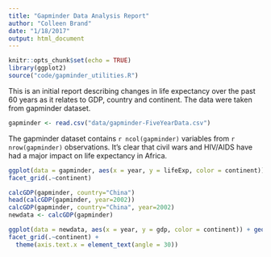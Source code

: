 ```yaml
---
title: "Gapminder Data Analysis Report"
author: "Colleen Brand"
date: "1/18/2017"
output: html_document
---
```


```r
knitr::opts_chunk$set(echo = TRUE)
library(ggplot2)
source("code/gapminder_utilities.R")
```

This is an initial report describing changes in life expectancy over the past 60 years as it relates to GDP, country and continent. The data were taken from gapminder dataset. 

```r
gapminder <- read.csv("data/gapminder-FiveYearData.csv")
```

The gapminder dataset contains `r ncol(gapminder)` variables from `r nrow(gapminder)` observations. It's clear that civil wars and HIV/AIDS have had a major impact on life expectancy in Africa.

```r
ggplot(data = gapminder, aes(x = year, y = lifeExp, color = continent)) + geom_point() +
facet_grid(.~continent)
```

```r
calcGDP(gapminder, country="China")
head(calcGDP(gapminder, year=2002))
calcGDP(gapminder, country="China", year=2002)
newdata <- calcGDP(gapminder)
```

```r
ggplot(data = newdata, aes(x = year, y = gdp, color = continent)) + geom_point() +
facet_grid(.~continent) + 
  theme(axis.text.x = element_text(angle = 30))
```

